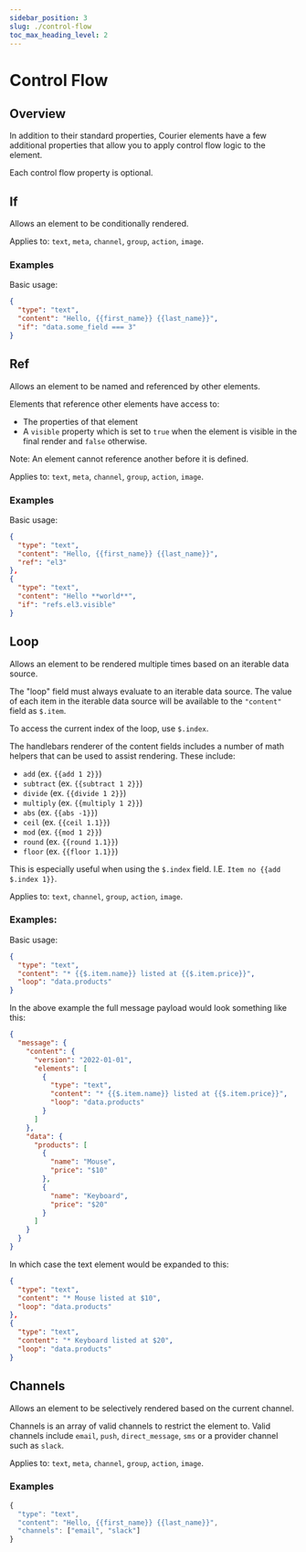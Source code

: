 ```yaml
---
sidebar_position: 3
slug: ./control-flow
toc_max_heading_level: 2
---
```



# Control Flow

<TOCInline maxHeadingLevel={2} toc={toc} />

## Overview

In addition to their standard properties, Courier elements have a few additional properties that allow you to apply control flow logic to the element.

Each control flow property is optional.

## If

Allows an element to be conditionally rendered.

Applies to: `text`, `meta`, `channel`, `group`, `action`, `image`.

### Examples

Basic usage:

```json
{
  "type": "text",
  "content": "Hello, {{first_name}} {{last_name}}",
  "if": "data.some_field === 3"
}
```

## Ref

Allows an element to be named and referenced by other elements.

Elements that reference other elements have access to:

- The properties of that element
- A `visible` property which is set to `true` when the element is visible in the final render and `false` otherwise.

Note: An element cannot reference another before it is defined.

Applies to: `text`, `meta`, `channel`, `group`, `action`, `image`.

### Examples

Basic usage:

```json
{
  "type": "text",
  "content": "Hello, {{first_name}} {{last_name}}",
  "ref": "el3"
},
{
  "type": "text",
  "content": "Hello **world**",
  "if": "refs.el3.visible"
}
```

## Loop

Allows an element to be rendered multiple times based on an iterable data source.

The "loop" field must always evaluate to an iterable data source. The value of each
item in the iterable data source will be available to the `"content"` field as `$.item`.

To access the current index of the loop, use `$.index`.

The handlebars renderer of the content fields includes a number of math helpers that can be
used to assist rendering. These include:

- `add` (ex. `{{add 1 2}}`)
- `subtract` (ex. `{{subtract 1 2}}`)
- `divide` (ex. `{{divide 1 2}}`)
- `multiply` (ex. `{{multiply 1 2}}`)
- `abs` (ex. `{{abs -1}}`)
- `ceil` (ex. `{{ceil 1.1}}`)
- `mod` (ex. `{{mod 1 2}}`)
- `round` (ex. `{{round 1.1}}`)
- `floor` (ex. `{{floor 1.1}}`)

This is especially useful when using the `$.index` field. I.E. `Item no {{add $.index 1}}`.

Applies to: `text`, `channel`, `group`, `action`, `image`.

### Examples:

Basic usage:

```json
{
  "type": "text",
  "content": "* {{$.item.name}} listed at {{$.item.price}}",
  "loop": "data.products"
}
```

In the above example the full message payload would look something like this:

```json
{
  "message": {
    "content": {
      "version": "2022-01-01",
      "elements": [
        {
          "type": "text",
          "content": "* {{$.item.name}} listed at {{$.item.price}}",
          "loop": "data.products"
        }
      ]
    },
    "data": {
      "products": [
        {
          "name": "Mouse",
          "price": "$10"
        },
        {
          "name": "Keyboard",
          "price": "$20"
        }
      ]
    }
  }
}
```

In which case the text element would be expanded to this:

```json
{
  "type": "text",
  "content": "* Mouse listed at $10",
  "loop": "data.products"
},
{
  "type": "text",
  "content": "* Keyboard listed at $20",
  "loop": "data.products"
}
```

## Channels

Allows an element to be selectively rendered based on the current channel.

Channels is an array of valid channels to restrict the element to. Valid channels include `email`, `push`, `direct_message`, `sms` or a provider channel such as `slack`.

Applies to: `text`, `meta`, `channel`, `group`, `action`, `image`.

### Examples

```typescript
{
  "type": "text",
  "content": "Hello, {{first_name}} {{last_name}}",
  "channels": ["email", "slack"]
}
```
